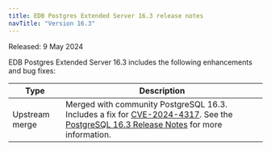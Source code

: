 ```yaml
---
title: EDB Postgres Extended Server 16.3 release notes
navTitle: "Version 16.3"
---
```


Released: 9 May 2024

EDB Postgres Extended Server 16.3 includes the following enhancements and bug fixes:

|      Type      |                                                                                                                                                                                 Description                                                                                                                                                                                
| -------------- | ---------------------------------------------------------------------------------------------------------------------------------------------------------------------------------------------------------------------------------------------------------------------------------------------------------------------------------------------------------------------------
| Upstream merge | Merged with community PostgreSQL 16.3. Includes a fix for [CVE-2024-4317](/security/assessments/cve-2024-4317). See the [PostgreSQL 16.3 Release Notes](https://www.postgresql.org/docs/16/release-16-3.html) for more information.                                                                    
